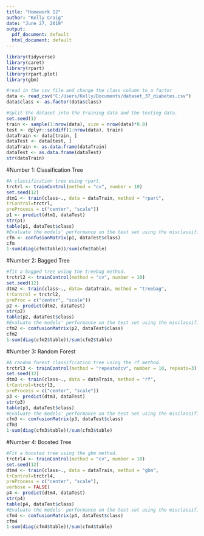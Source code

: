 ```yaml
---
title: "Homework 12"
author: "Kelly Craig"
date: "June 27, 2019"
output:
  pdf_document: default
  html_document: default
---
```


```r
library(tidyverse)
library(caret)
library(rpart)
library(rpart.plot)
library(gbm)
```

```r
#read in the csv file and change the class column to a factor
data <- read_csv("C:/Users/Kelly/Documents/dataset_37_diabetes.csv")
data$class <- as.factor(data$class)
```

```r
#Split the dataset into the training data and the testing data.
set.seed(1)
train <- sample(1:nrow(data), size = nrow(data)*0.8)
test <- dplyr::setdiff(1:nrow(data), train)
dataTrain <- data[train, ]
dataTest <- data[test, ]
dataTrain <- as.data.frame(dataTrain)
dataTest <- as.data.frame(dataTest)
str(dataTrain)
```


#Number 1: Classification Tree

```r
#A classification tree using rpart.
trctrl <- trainControl(method = "cv", number = 10)
set.seed(12)
dtm1 <- train(class~., data = dataTrain, method = "rpart",
trControl=trctrl,
preProcess = c("center", "scale"))
p1 <- predict(dtm1, dataTest)
str(p1)
table(p1, dataTest$class)
#Evaluate the models' performance on the test set using the misclassification rate.
cfm <- confusionMatrix(p1, dataTest$class)
cfm
1-sum(diag(cfm$table))/sum(cfm$table)
```


#Number 2: Bagged Tree

```r
#fit a bagged tree using the treebag method.
trctrl2 <- trainControl(method = "cv", number = 10)
set.seed(12)
dtm2 <- train(class~., data= dataTrain, method = "treebag",
trControl = trctrl2,
preProc = c("center", "scale"))
p2 <- predict(dtm2, dataTest)
str(p2)
table(p2, dataTest$class)
#Evaluate the models' performance on the test set using the misclassification rate.
cfm2 <- confusionMatrix(p2, dataTest$class)
cfm2
1-sum(diag(cfm2$table))/sum(cfm2$table)
```


#Number 3: Random Forest

```r
#A random forest classification tree using the rf method.
trctrl3 <- trainControl(method = "repeatedcv", number = 10, repeats=3)
set.seed(12)
dtm3 <- train(class~., data = dataTrain, method = "rf",
trControl=trctrl3,
preProcess = c("center", "scale"))
p3 <- predict(dtm3, dataTest)
str(p3)
table(p3, dataTest$class)
#Evaluate the models' performance on the test set using the misclassification rate.
cfm3 <- confusionMatrix(p3, dataTest$class)
cfm3
1-sum(diag(cfm3$table))/sum(cfm3$table)
```


#Number 4: Boosted Tree

```r
#Fit a boosted tree using the gbm method.
trctrl4 <- trainControl(method = "cv", number = 10)
set.seed(12)
dtm4 <- train(class~., data = dataTrain, method = "gbm",
trControl=trctrl4,
preProcess = c("center", "scale"),
verbose = FALSE)
p4 <- predict(dtm4, dataTest)
str(p4)
table(p4, dataTest$class)
#Evaluate the models' performance on the test set using the misclassification rate.
cfm4 <- confusionMatrix(p4, dataTest$class)
cfm4
1-sum(diag(cfm4$table))/sum(cfm4$table)
```
